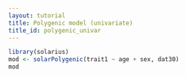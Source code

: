 ```yaml
---
layout: tutorial
title: Polygenic model (univariate)
title_id: polygenic_univar
---
```


```r
library(solarius)
mod <- solarPolygenic(trait1 ~ age + sex, dat30)
mod
```



